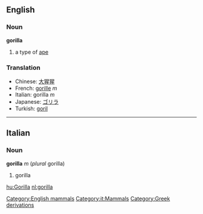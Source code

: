 ==English==
[[Category:English mammals]]

===Noun===
'''gorilla'''

#a type of [[ape]]

===Translation===
*Chinese: [[大猩猩]]
*French: [[gorille]] ''m''
*Italian: gorilla ''m''
*Japanese: [[ゴリラ]]
*Turkish: [[goril]]

----

==Italian==
[[Category:it:Mammals]]

===Noun===
'''gorilla''' ''m'' (''plural'' gorilla)

# gorilla

[[hu:Gorilla]]
[[nl:gorilla]]
[[Category:Greek derivations]]